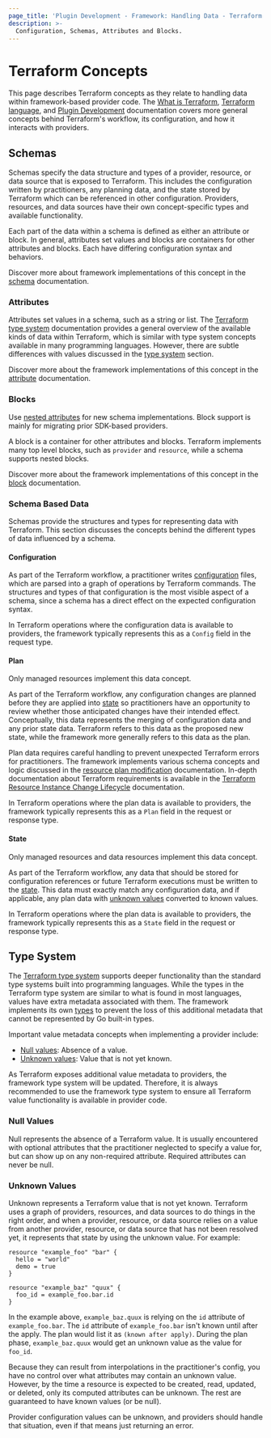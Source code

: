 ```yaml
---
page_title: 'Plugin Development - Framework: Handling Data - Terraform Concepts'
description: >-
  Configuration, Schemas, Attributes and Blocks.
---
```


# Terraform Concepts

This page describes Terraform concepts as they relate to handling data within framework-based provider code. The [What is Terraform](/terraform/intro), [Terraform language](/terraform/language), and [Plugin Development](/terraform/plugin) documentation covers more general concepts behind Terraform's workflow, its configuration, and how it interacts with providers.

## Schemas

Schemas specify the data structure and types of a provider, resource, or data source that is exposed to Terraform. This includes the configuration written by practitioners, any planning data, and the state stored by Terraform which can be referenced in other configuration. Providers, resources, and data sources have their own concept-specific types and available functionality.

Each part of the data within a schema is defined as either an attribute or block. In general, attributes set values and blocks are containers for other attributes and blocks. Each have differing configuration syntax and behaviors.

Discover more about framework implementations of this concept in the [schema](/terraform/plugin/framework/handling-data/schemas) documentation.

### Attributes

Attributes set values in a schema, such as a string or list. The [Terraform type system](/terraform/language/expressions/types) documentation provides a general overview of the available kinds of data within Terraform, which is similar with type system concepts available in many programming languages. However, there are subtle differences with values discussed in the [type system](#type-system) section.

Discover more about the framework implementations of this concept in the [attribute](/terraform/plugin/framework/handling-data/attributes) documentation.

### Blocks

<Tip>

Use [nested attributes](/terraform/plugin/framework/handling-data/attributes#nested-attribute-types) for new schema implementations. Block support is mainly for migrating prior SDK-based providers.

</Tip>

A block is a container for other attributes and blocks. Terraform implements many top level blocks, such as `provider` and `resource`, while a schema supports nested blocks.

Discover more about the framework implementations of this concept in the [block](/terraform/plugin/framework/handling-data/blocks) documentation.

### Schema Based Data

Schemas provide the structures and types for representing data with Terraform. This section discusses the concepts behind the different types of data influenced by a schema.

#### Configuration

As part of the Terraform workflow, a practitioner writes [configuration](/terraform/language) files, which are parsed into a graph of operations by Terraform commands. The structures and types of that configuration is the most visible aspect of a schema, since a schema has a direct effect on the expected configuration syntax.

In Terraform operations where the configuration data is available to providers, the framework typically represents this as a `Config` field in the request type.

#### Plan

<Highlight>

Only managed resources implement this data concept.

</Highlight>

As part of the Terraform workflow, any configuration changes are planned before they are applied into [state](/terraform/language/state) so practitioners have an opportunity to review whether those anticipated changes have their intended effect. Conceptually, this data represents the merging of configuration data and any prior state data. Terraform refers to this data as the proposed new state, while the framework more generally refers to this data as the plan.

Plan data requires careful handling to prevent unexpected Terraform errors for practitioners. The framework implements various schema concepts and logic discussed in the [resource plan modification](/terraform/plugin/framework/resources/plan-modification) documentation. In-depth documentation about Terraform requirements is available in the [Terraform Resource Instance Change Lifecycle](https://github.com/hashicorp/terraform/blob/main/docs/resource-instance-change-lifecycle.md) documentation.

In Terraform operations where the plan data is available to providers, the framework typically represents this as a `Plan` field in the request or response type.

#### State

<Highlight>

Only managed resources and data resources implement this data concept.

</Highlight>

As part of the Terraform workflow, any data that should be stored for configuration references or future Terraform executions must be written to the [state](/terraform/language/state). This data must exactly match any configuration data, and if applicable, any plan data with [unknown values](#unknown-values) converted to known values.

In Terraform operations where the plan data is available to providers, the framework typically represents this as a `State` field in the request or response type.

## Type System

The [Terraform type system](/terraform/language/expressions/types) supports deeper functionality than the standard type systems built into programming languages. While the types in the Terraform type system are similar to what is found in most languages, values have extra metadata associated with them. The framework implements its own [types](/terraform/plugin/framework/handling-data/types) to prevent the loss of this additional metadata that cannot be represented by Go built-in types.

Important value metadata concepts when implementing a provider include:

- [Null values](#null-values): Absence of a value.
- [Unknown values](#unknown-values): Value that is not yet known.

As Terraform exposes additional value metadata to providers, the framework type system will be updated. Therefore, it is always recommended to use the framework type system to ensure all Terraform value functionality is available in provider code.

### Null Values

Null represents the absence of a Terraform value. It is usually
encountered with optional attributes that the practitioner neglected to specify
a value for, but can show up on any non-required attribute. Required attributes
can never be null.

### Unknown Values

Unknown represents a Terraform value that is not yet known. Terraform
uses a graph of providers, resources, and data sources to do things in the
right order, and when a provider, resource, or data source relies on a value
from another provider, resource, or data source that has not been resolved yet,
it represents that state by using the unknown value. For example:

```hcl
resource "example_foo" "bar" {
  hello = "world"
  demo = true
}

resource "example_baz" "quux" {
  foo_id = example_foo.bar.id
}
```

In the example above, `example_baz.quux` is relying on the `id` attribute of
`example_foo.bar`. The `id` attribute of `example_foo.bar` isn't known until
after the apply. The plan would list it as `(known after apply)`.  During the
plan phase, `example_baz.quux` would get an unknown value as the value for
`foo_id`.

Because they can result from interpolations in the practitioner's config,
you have no control over what attributes may contain an unknown
value. However, by the time a resource is expected to be created, read, updated, or
deleted, only its computed attributes can be unknown. The rest are
guaranteed to have known values (or be null).

Provider configuration values can be unknown, and providers should handle that
situation, even if that means just returning an error.
